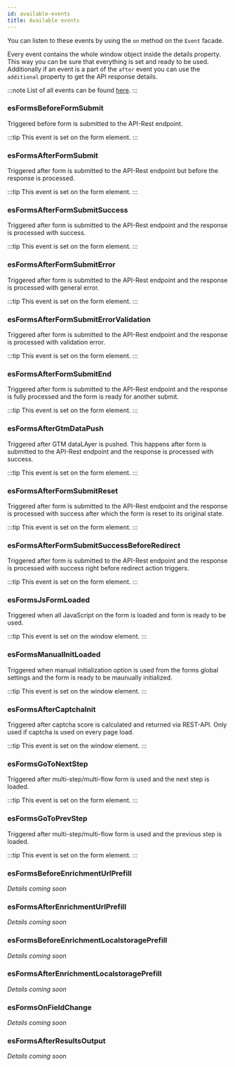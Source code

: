 ```yaml
---
id: available-events
title: Available events
---
```


You can listen to these events by using the `on` method on the `Event` facade.

Every event contains the whole window object inside the details property.
This way you can be sure that everything is set and ready to be used. Additionally if an event is a part of the `after` event you can use the `additional` property to get the API response details. 

:::note
List of all events can be found [here](https://github.com/infinum/eightshift-forms/blob/develop/src/Blocks/manifest.json).
:::

### esFormsBeforeFormSubmit

Triggered before form is submitted to the API-Rest endpoint.

:::tip
This event is set on the form element.
:::

### esFormsAfterFormSubmit

Triggered after form is submitted to the API-Rest endpoint but before the response is processed.

:::tip
This event is set on the form element.
:::

### esFormsAfterFormSubmitSuccess

Triggered after form is submitted to the API-Rest endpoint and the response is processed with success.

:::tip
This event is set on the form element.
:::

### esFormsAfterFormSubmitError

Triggered after form is submitted to the API-Rest endpoint and the response is processed with general error.

:::tip
This event is set on the form element.
:::

### esFormsAfterFormSubmitErrorValidation

Triggered after form is submitted to the API-Rest endpoint and the response is processed with validation error.

:::tip
This event is set on the form element.
:::

### esFormsAfterFormSubmitEnd

Triggered after form is submitted to the API-Rest endpoint and the response is fully processed and the form is ready for another submit.

:::tip
This event is set on the form element.
:::

### esFormsAfterGtmDataPush

Triggered after GTM dataLAyer is pushed. This happens after form is submitted to the API-Rest endpoint and the response is processed with success.

:::tip
This event is set on the form element.
:::

### esFormsAfterFormSubmitReset

Triggered after form is submitted to the API-Rest endpoint and the response is processed with success after which the form is reset to its original state.

:::tip
This event is set on the form element.
:::

### esFormsAfterFormSubmitSuccessBeforeRedirect

Triggered after form is submitted to the API-Rest endpoint and the response is processed with success right before redirect action triggers.

:::tip
This event is set on the form element.
:::

### esFormsJsFormLoaded

Triggered when all JavaScript on the form is loaded and form is ready to be used.

:::tip
This event is set on the window element.
:::

### esFormsManualInitLoaded

Triggered when manual initialization option is used from the forms global settings and the form is ready to be maunually initialized.

:::tip
This event is set on the window element.
:::

### esFormsAfterCaptchaInit

Triggered after captcha score is calculated and returned via REST-API. Only used if captcha is used on every page load.

:::tip
This event is set on the window element.
:::

### esFormsGoToNextStep

Triggered after multi-step/multi-flow form is used and the next step is loaded.

:::tip
This event is set on the form element.
:::

### esFormsGoToPrevStep

Triggered after multi-step/multi-flow form is used and the previous step is loaded.

:::tip
This event is set on the form element.
:::

### esFormsBeforeEnrichmentUrlPrefill

*Details coming soon*

### esFormsAfterEnrichmentUrlPrefill

*Details coming soon*

### esFormsBeforeEnrichmentLocalstoragePrefill

*Details coming soon*

### esFormsAfterEnrichmentLocalstoragePrefill

*Details coming soon*

### esFormsOnFieldChange

*Details coming soon*

### esFormsAfterResultsOutput

*Details coming soon*
